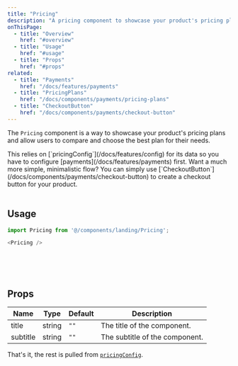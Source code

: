 ```yaml
---
title: "Pricing"
description: "A pricing component to showcase your product's pricing plans"
onThisPage:
  - title: "Overview"
    href: "#overview"
  - title: "Usage"
    href: "#usage"
  - title: "Props"
    href: "#props"
related:
  - title: "Payments"
    href: "/docs/features/payments"
  - title: "PricingPlans"
    href: "/docs/components/payments/pricing-plans"
  - title: "CheckoutButton"
    href: "/docs/components/payments/checkout-button"
---
```


<div id="overview" />

The `Pricing` component is a way to showcase your product's pricing plans and allow users to compare and choose the best plan for their needs.

<Caution>
    This relies on [`pricingConfig`](/docs/features/config) for its data so you have to configure [payments](/docs/features/payments) first.
</Caution>

<Tip>
    Want a much more simple, minimalistic flow? You can simply use [`CheckoutButton`](/docs/components/payments/checkout-button) to create a checkout button for your product.
</Tip>

<br />
<br />
<Divider />

<div id="usage" />

## Usage

```js
import Pricing from '@/components/landing/Pricing';

<Pricing />
```



<br />
<br />
<br />
<Divider />

<div id="props" />

## Props
| Name           | Type   | Default | Description                                                                        |
|----------------|--------|---------|------------------------------------------------------------------------------------|
| title          | string | `""`    | The title of the component.                                                        |
| subtitle       | string | `""`    | The subtitle of the component.                                                     |

That's it, the rest is pulled from [`pricingConfig`](/docs/features/config).